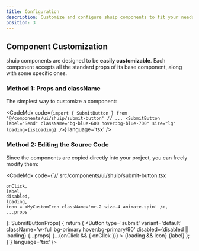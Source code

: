 ```yaml
---
title: Configuration
description: Customize and configure shuip components to fit your needs and design system.
position: 3
---
```


## Component Customization

shuip components are designed to be **easily customizable**. Each component accepts all the standard props of its base component, along with some specific ones.

### Method 1: Props and className

The simplest way to customize a component:

<CodeMdx code={`import { SubmitButton } from '@/components/ui/shuip/submit-button'
// ...
<SubmitButton 
  	label="Send"
  	className="bg-blue-600 hover:bg-blue-700"
  	size="lg"
  	loading={isLoading}
/>`} language='tsx' />

### Method 2: Editing the Source Code

Since the components are copied directly into your project, you can freely modify them:

<CodeMdx code={`// src/components/ui/shuip/submit-button.tsx

    onClick,
    label,
    disabled,
    loading,
    icon = <MyCustomIcon className='mr-2 size-4 animate-spin' />,
    ...props
}: SubmitButtonProps) {
  return (
    <Button
      type='submit'
      variant='default'
      className='w-full bg-primary hover:bg-primary/90'
      disabled={disabled || loading}
      {...props}
      {...(onClick && { onClick })}
    >
      {loading && icon}
      {label}
    </Button>
  );
}`} language='tsx' />
